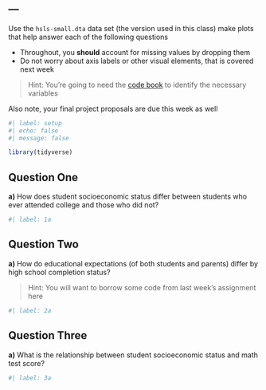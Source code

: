 ---
---

Use the `hsls-small.dta` data set (the version used in this class) make plots that help answer each of the following questions

- Throughout, you **should** account for missing values by dropping them
- Do not worry about axis labels or other visual elements, that is covered next week

> Hint: You're going to need the [code book](https://nces.ed.gov/datalab/onlinecodebook) to identify the necessary variables

Also note, your final project proposals are due this week as well

```r
#| label: setup
#| echo: false
#| message: false

library(tidyverse)
```

## Question One

**a)** How does student socioeconomic status differ between students who ever attended college and those who did not?

```r
#| label: 1a


```

## Question Two

**a)** How do educational expectations (of both students and parents) differ by high school completion status?

> Hint: You will want to borrow some code from last week's assignment here

```r
#| label: 2a


```

## Question Three

**a)** What is the relationship between student socioeconomic status and math test score?

```r
#| label: 3a


```


```{=html}
<!--
Once complete, turn in the .qmd file (must render successfully) and the rendered PDF to Canvas by Tuesday 12:00pm following the lesson.
Assignments will be graded before next lesson on Wednesday in line with the grading policy outlined in the syllabus.
-->
```
